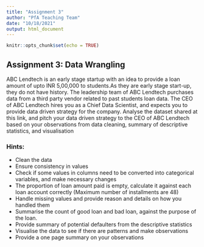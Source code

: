 ```yaml
---
title: "Assignment 3"
author: "PfA Teaching Team"
date: "10/18/2021"
output: html_document
---
```


```r
knitr::opts_chunk$set(echo = TRUE)
```

## Assignment 3: Data Wrangling

ABC Lendtech is an early stage startup with an idea to provide a loan amount of upto INR 5,00,000 to students.As they are early stage start-up, they do not have history. The leadership team of ABC Lendtech purchases data from a third party vendor related to past students loan data. The CEO of ABC Lendtech hires you as a Chief Data Scientist, and expects you to provide data driven strategy for the company. Analyse the dataset shared at this link, and pitch your data driven strategy to the CEO of ABC Lendtech based on your observations from data cleaning, summary of descriptive statistics, and visualisation

### Hints:
* Clean the data
* Ensure consistency in values
* Check if some values in columns need to be converted into categorical variables, and make necessary changes
* The proportion of loan amount paid is empty, calculate it against each loan account correctly (Maximum number of installments are 48)
* Handle missing values and provide reason and details on how you handled them
* Summarise the count of good loan and bad loan, against the purpose of the loan.
* Provide summary of potential defaulters from the descriptive statistics
* Visualise the data to see if there are patterns and make observations
* Provide a one page summary on your observations